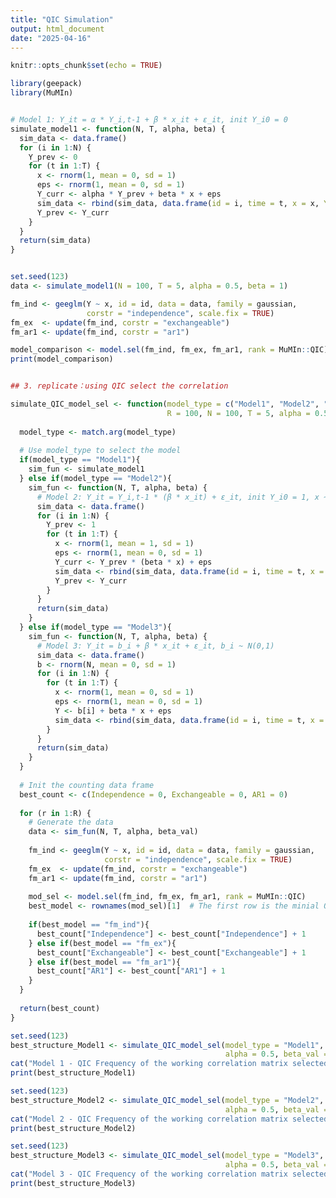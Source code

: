 ```yaml
---
title: "QIC Simulation"
output: html_document
date: "2025-04-16"
---
```


```r
knitr::opts_chunk$set(echo = TRUE)
```


```r
library(geepack)
library(MuMIn)


# Model 1: Y_it = α * Y_i,t-1 + β * x_it + ε_it, init Y_i0 = 0
simulate_model1 <- function(N, T, alpha, beta) {
  sim_data <- data.frame()
  for (i in 1:N) {
    Y_prev <- 0
    for (t in 1:T) {
      x <- rnorm(1, mean = 0, sd = 1)
      eps <- rnorm(1, mean = 0, sd = 1)
      Y_curr <- alpha * Y_prev + beta * x + eps
      sim_data <- rbind(sim_data, data.frame(id = i, time = t, x = x, Y = Y_curr))
      Y_prev <- Y_curr
    }
  }
  return(sim_data)
}


set.seed(123)
data <- simulate_model1(N = 100, T = 5, alpha = 0.5, beta = 1)

fm_ind <- geeglm(Y ~ x, id = id, data = data, family = gaussian, 
                 corstr = "independence", scale.fix = TRUE)
fm_ex  <- update(fm_ind, corstr = "exchangeable")
fm_ar1 <- update(fm_ind, corstr = "ar1")

model_comparison <- model.sel(fm_ind, fm_ex, fm_ar1, rank = MuMIn::QIC)
print(model_comparison)


## 3. replicate：using QIC select the correlation

simulate_QIC_model_sel <- function(model_type = c("Model1", "Model2", "Model3"),
                                   R = 100, N = 100, T = 5, alpha = 0.5, beta_val = 1) {
  
  model_type <- match.arg(model_type)
  
  # Use model_type to select the model
  if(model_type == "Model1"){
    sim_fun <- simulate_model1
  } else if(model_type == "Model2"){
    sim_fun <- function(N, T, alpha, beta) {
      # Model 2: Y_it = Y_i,t-1 * (β * x_it) + ε_it, init Y_i0 = 1, x ~ N(1,1)
      sim_data <- data.frame()
      for (i in 1:N) {
        Y_prev <- 1
        for (t in 1:T) {
          x <- rnorm(1, mean = 1, sd = 1)
          eps <- rnorm(1, mean = 0, sd = 1)
          Y_curr <- Y_prev * (beta * x) + eps
          sim_data <- rbind(sim_data, data.frame(id = i, time = t, x = x, Y = Y_curr))
          Y_prev <- Y_curr
        }
      }
      return(sim_data)
    }
  } else if(model_type == "Model3"){
    sim_fun <- function(N, T, alpha, beta) {
      # Model 3: Y_it = b_i + β * x_it + ε_it, b_i ~ N(0,1)
      sim_data <- data.frame()
      b <- rnorm(N, mean = 0, sd = 1)
      for (i in 1:N) {
        for (t in 1:T) {
          x <- rnorm(1, mean = 0, sd = 1)
          eps <- rnorm(1, mean = 0, sd = 1)
          Y <- b[i] + beta * x + eps
          sim_data <- rbind(sim_data, data.frame(id = i, time = t, x = x, Y = Y))
        }
      }
      return(sim_data)
    }
  }
  
  # Init the counting data frame
  best_count <- c(Independence = 0, Exchangeable = 0, AR1 = 0)
  
  for (r in 1:R) {
    # Generate the data
    data <- sim_fun(N, T, alpha, beta_val)
    
    fm_ind <- geeglm(Y ~ x, id = id, data = data, family = gaussian, 
                     corstr = "independence", scale.fix = TRUE)
    fm_ex  <- update(fm_ind, corstr = "exchangeable")
    fm_ar1 <- update(fm_ind, corstr = "ar1")
    
    mod_sel <- model.sel(fm_ind, fm_ex, fm_ar1, rank = MuMIn::QIC)
    best_model <- rownames(mod_sel)[1]  # The first row is the minial QIC
    
    if(best_model == "fm_ind"){
      best_count["Independence"] <- best_count["Independence"] + 1
    } else if(best_model == "fm_ex"){
      best_count["Exchangeable"] <- best_count["Exchangeable"] + 1
    } else if(best_model == "fm_ar1"){
      best_count["AR1"] <- best_count["AR1"] + 1
    }
  }
  
  return(best_count)
}

set.seed(123)
best_structure_Model1 <- simulate_QIC_model_sel(model_type = "Model1", R = 100, N = 100, T = 5,
                                                alpha = 0.5, beta_val = 1)
cat("Model 1 - QIC Frequency of the working correlation matrix selected：\n")
print(best_structure_Model1)

```
```r
set.seed(123)
best_structure_Model2 <- simulate_QIC_model_sel(model_type = "Model2", R = 100, N = 100, T = 5,
                                                alpha = 0.5, beta_val = 1)
cat("Model 2 - QIC Frequency of the working correlation matrix selected：\n")
print(best_structure_Model2)
```
```r
set.seed(123)
best_structure_Model3 <- simulate_QIC_model_sel(model_type = "Model3", R = 100, N = 100, T = 5,
                                                alpha = 0.5, beta_val = 1)
cat("Model 3 - QIC Frequency of the working correlation matrix selected：\n")
print(best_structure_Model3)
```


